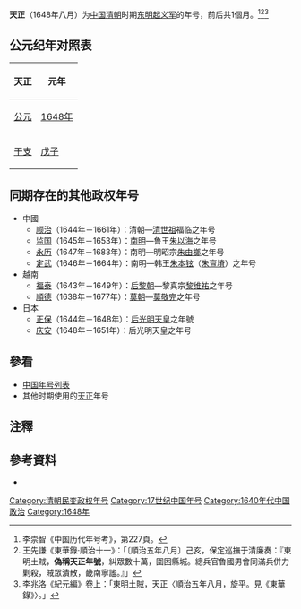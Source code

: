 {{Eranamebox|年号=天正
|起讫时间= 1648年八月
|政权= 
|帝王= [[东明起义军|东明起义军]]
|历时= 1個月
|timeline= <timeline>
ImageSize  = width:200 height:50
PlotArea   = width:180 height:30 left:10 bottom:20
TimeAxis   = orientation:horizontal
DateFormat = yyyy
Period     = from:1644 till:1911
AlignBars  = early
ScaleMajor = increment:60 start:1644
Colors =
  id:canvas value:rgb(1,1,0.85)
BackgroundColors = canvas:canvas
PlotData =
  width:15 color:black
  bar:era from:start till:end
  bar:era from:1648 till:1648 color:red
</timeline>
|说明= <span style="color: red">天正</span>在'''清朝'''時期的位置。
}}'''天正'''（1648年八月）为[[中国|中国]][[清朝|清朝]]时期[[东明起义军|东明起义军]]的年号，前后共1個月。<ref>李崇智《中国历代年号考》，第227頁。</ref><ref>王先謙《東華錄·順治十一》：「〔順治五年八月〕己亥，保定巡撫于清廉奏：『東明土賊，'''偽稱天正年號'''，糾眾數十萬，圍困縣城。總兵官魯國男會同滿兵併力剿殺，賊眾潰散，畿南寧謐。』」</ref><ref>李兆洛《紀元編》卷上：「東明土賊，天正〈順治五年八月，旋平。見《東華錄》〉。」</ref>

== 公元纪年对照表 ==
{| class="wikitable"  style="text-align:center;"
!天正!!元年
|-
![[公元|公元]]
|[[1648年|1648年]]
|-
![[干支|干支]]
|[[戊子|戊子]] 
|}

==同期存在的其他政权年号==
*中國
**[[顺治|顺治]]（1644年－1661年）：清朝—[[顺治帝|清世祖]]福临之年号
**[[监国_(鲁王)|监国]]（1645年－1653年）：[[南明|南明]]—鲁王[[朱以海|朱以海]]之年号
**[[永曆_(南明)|永历]]（1647年－1683年）：南明—明昭宗[[朱由榔|朱由榔]]之年号
**[[定武|定武]]（1646年－1664年）：南明—韩王[[朱本铉|朱本铉]]（[[朱亶塉|朱亶塉]]）之年号
*越南
**[[福泰|福泰]]（1643年－1649年）：[[后黎朝|后黎朝]]—黎真宗[[黎真宗|黎维祐]]之年号
**[[顺德_(越南)|順德]]（1638年－1677年）：[[莫朝|莫朝]]—[[莫敬宇|莫敬完]]之年号
*日本
**[[正保|正保]]（1644年－1648年）：[[后光明天皇|后光明天皇]]之年號
**[[慶安_(日本)|庆安]]（1648年－1651年）：后光明天皇之年号 

==參看==
*[[中国年号列表|中国年号列表]]
*其他时期使用的[[天正|天正]]年号

==注釋==
{{Reflist}}

==參考資料==
*{{Cite book|author=[[李崇智|李崇智]]|title=中國歷代年號考|date=2004-12|publisher=中華書局|isbn=7101025129}}

{{清朝年号}}

[[Category:清朝民变政权年号|Category:清朝民变政权年号]]
[[Category:17世纪中国年号|Category:17世纪中国年号]]
[[Category:1640年代中国政治|Category:1640年代中国政治]]
[[Category:1648年|Category:1648年]]